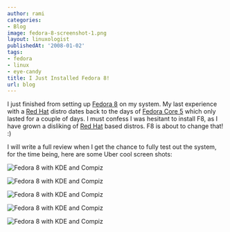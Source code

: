 ```yaml
---
author: rami
categories:
- Blog
image: fedora-8-screenshot-1.png
layout: linuxologist
publishedAt: '2008-01-02'
tags:
- fedora
- linux
- eye-candy
title: I Just Installed Fedora 8!
url: blog
---
```


I just finished from setting up [Fedora 8](http://docs.fedoraproject.org/release-notes/f8/en_US/) on my system. My last experience with a [Red Hat](http://en.wikipedia.org/wiki/Red_Hat_Linux) distro dates back to the days of [Fedora Core 5](http://www.redhat.com/magazine/018apr06/features/fc5_overview/) which only lasted for a couple of days. I must confess I was hesitant to install F8, as I have grown a disliking of [Red Hat](http://en.wikipedia.org/wiki/Red_Hat_Linux) based distros. F8 is about to change that! :)

I will write a full review when I get the chance to fully test out the system, for the time being, here are some Uber cool screen shots: 

![Fedora 8 with KDE and Compiz](/assets/images/content/blog/fedora-8-screenshot-1.png)

![Fedora 8 with KDE and Compiz](/assets/images/content/blog/fedora-8-screenshot-2.png)

![Fedora 8 with KDE and Compiz](/assets/images/content/blog/fedora-8-screenshot-3.png)

![Fedora 8 with KDE and Compiz](/assets/images/content/blog/fedora-8-screenshot-4.png)

![Fedora 8 with KDE and Compiz](/assets/images/content/blog/fedora-8-screenshot-5.png)